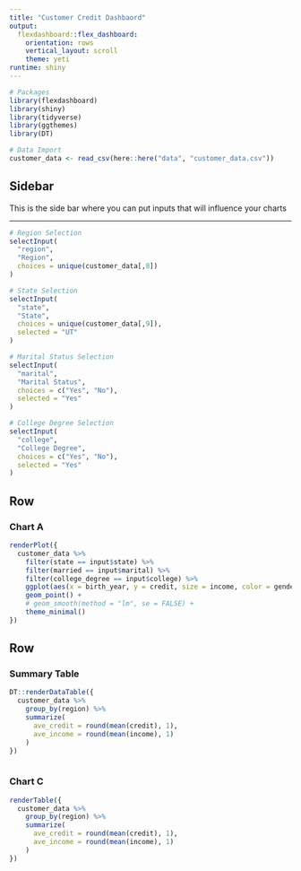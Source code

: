 ```yaml
---
title: "Customer Credit Dashbaord"
output: 
  flexdashboard::flex_dashboard:
    orientation: rows
    vertical_layout: scroll
    theme: yeti
runtime: shiny
---
```


```r
# Packages
library(flexdashboard)
library(shiny)
library(tidyverse)
library(ggthemes)
library(DT)

# Data Import
customer_data <- read_csv(here::here("data", "customer_data.csv"))
```

Sidebar {.sidebar}
-----------------------------------------------------------------------

This is the side bar where you can put inputs that will influence your charts

******

```r

# Region Selection
selectInput(
  "region",
  "Region",
  choices = unique(customer_data[,8])
)

# State Selection
selectInput(
  "state",
  "State",
  choices = unique(customer_data[,9]),
  selected = "UT"
)

# Marital Status Selection
selectInput(
  "marital",
  "Marital Status",
  choices = c("Yes", "No"),
  selected = "Yes"
)

# College Degree Selection
selectInput(
  "college",
  "College Degree",
  choices = c("Yes", "No"),
  selected = "Yes"
)
```


Row
-----------------------------------------------------------------------

### Chart A

```r
renderPlot({
  customer_data %>% 
    filter(state == input$state) %>% 
    filter(married == input$marital) %>% 
    filter(college_degree == input$college) %>% 
    ggplot(aes(x = birth_year, y = credit, size = income, color = gender, alpha = 0.2)) +
    geom_point() +
    # geom_smooth(method = "lm", se = FALSE) +
    theme_minimal()
})


```

Row 
-----------------------------------------------------------------------

### Summary Table

```r
DT::renderDataTable({
  customer_data %>% 
    group_by(region) %>% 
    summarize(
      ave_credit = round(mean(credit), 1),
      ave_income = round(mean(income), 1)
    )
})



```

### Chart C

```r

renderTable({
  customer_data %>% 
    group_by(region) %>% 
    summarize(
      ave_credit = round(mean(credit), 1),
      ave_income = round(mean(income), 1)
    )
})


```

